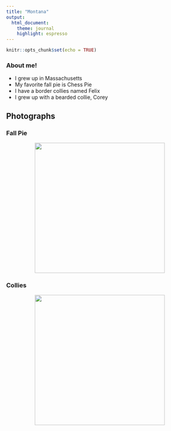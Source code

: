 ```yaml
---
title: "Montana"
output: 
  html_document:
    theme: journal
    highlight: espresso
---
```


```r
knitr::opts_chunk$set(echo = TRUE)
```

### About me!

- I grew up in Massachusetts 
- My favorite fall pie is Chess Pie
- I have a border collies named Felix
- I grew up with a bearded collie, Corey




## Photographs {.tabset .tabset-fade .tabset-pills}

### Fall Pie
<center><img src="https://www.flavormosaic.com/wp-content/uploads/2019/11/Chess-Pie-a-Southern-Dessert.jpg" width="350px"></center>


### Collies 
<center><img src="IMG_6508 (2).jpg" width="350px"></center>